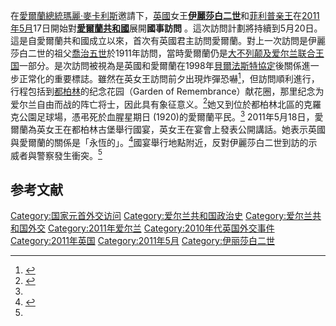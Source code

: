 在[[愛爾蘭總統|愛爾蘭總統]][[瑪麗·麥卡利斯|瑪麗·麥卡利斯]]邀請下，[[英國|英國]]女王'''[[伊麗莎白二世|伊麗莎白二世]]'''和[[菲利普亲王_(爱丁堡公爵)|菲利普亲王]]在[[2011年5月|2011年5月]]17日開始對'''[[愛爾蘭共和國|愛爾蘭共和國]]'''展開'''國事訪問''' 。這次訪問計劃將持續到5月20日。這是自愛爾蘭共和國成立以來，首次有英國君主訪問愛爾蘭。對上一次訪問是伊麗莎白二世的祖父[[喬治五世_(英國)|喬治五世]]於1911年訪問，當時愛爾蘭仍是[[大不列颠及爱尔兰联合王国|大不列颠及爱尔兰联合王国]]一部分。是次訪問被視為是英國和愛爾蘭在1998年[[貝爾法斯特協定|貝爾法斯特協定]]後關係進一步正常化的重要標誌。雖然在英女王訪問前夕出現炸彈恐嚇<ref>{{cite web |url=http://english.aljazeera.net/news/europe/2011/05/201151775435964943.html |title=UK queen visits Ireland despite bomb scare |publisher=Al Jazeera English |date= |accessdate=18 May 2011 |archive-date=2011-06-04 |archive-url=https://www.webcitation.org/5zBwKdwQu?url=http://english.aljazeera.net/news/europe/2011/05/201151775435964943.html |dead-url=no }}</ref>，但訪問順利進行，行程包括到[[都柏林|都柏林]]的纪念花园（Garden of Remembrance）献花圈，那里纪念为爱尔兰自由而战的阵亡将士，因此具有象征意义。<ref name="bbc1">{{cite news | url=http://www.bbc.co.uk/ukchina/simp/uk_life/2011/05/110516_life_queen_ireland.shtml | title=英女王访爱尔兰的历史意义 | work=BBC | date=2011年 5月 16日, 星期一 - 格林尼治标准时间10:55 | accessdate=May 20, 2011 | archive-date=2011-05-18 | archive-url=https://web.archive.org/web/20110518123734/http://www.bbc.co.uk/ukchina/simp/uk_life/2011/05/110516_life_queen_ireland.shtml }}</ref>她又到位於都柏林北區的克羅克公園足球場，憑弔死於血腥星期日 (1920)的愛爾蘭平民。<ref name="bbc2" />
2011年5月18日，愛爾蘭為英女王在都柏林古堡舉行國宴，英女王在宴會上發表公開講話。她表示英國與愛爾蘭的關係是「永恆的」。<ref name="bbc2">{{cite news | url=http://www.bbc.co.uk/zhongwen/trad/uk/2011/05/110518_queen_speech.shtml | title=英女王向愛爾蘭獨立犧牲者致意 | work=BBC | date=2011年5月19日, 格林尼治標準時間00:06 | accessdate=May 20, 2011 | archive-date=2011年5月23日 | archive-url=https://web.archive.org/web/20110523064535/http://www.bbc.co.uk/zhongwen/trad/uk/2011/05/110518_queen_speech.shtml }}</ref>國宴舉行地點附近，反對伊麗莎白二世到訪的示威者與警察發生衝突。<ref name="bbc2" />

== 参考文献 ==
{{Reflist|32em}}

[[Category:国家元首外交访问|Category:国家元首外交访问]]
[[Category:爱尔兰共和国政治史|Category:爱尔兰共和国政治史]]
[[Category:爱尔兰共和国外交|Category:爱尔兰共和国外交]]
[[Category:2011年爱尔兰|Category:2011年爱尔兰]]
[[Category:2010年代英国外交事件|Category:2010年代英国外交事件]]
[[Category:2011年英国|Category:2011年英国]]
[[Category:2011年5月|Category:2011年5月]]
[[Category:伊丽莎白二世|Category:伊丽莎白二世]]